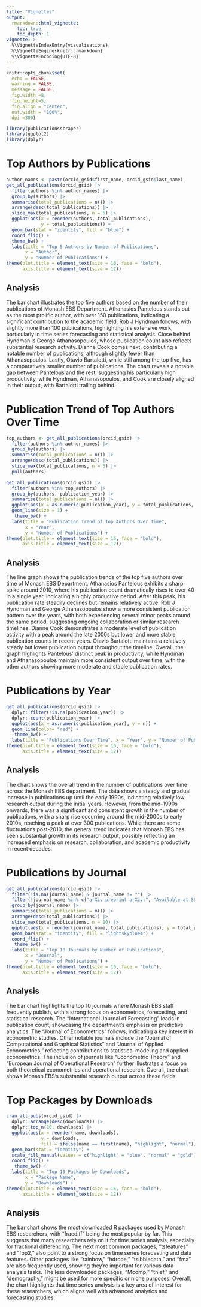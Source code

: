 ```yaml
---
title: "Vignettes"
output: 
  rmarkdown::html_vignette:
    toc: true     
    toc_depth: 1
vignette: >
  %\VignetteIndexEntry{visualisations}
  %\VignetteEngine{knitr::rmarkdown}
  %\VignetteEncoding{UTF-8}
---
```


```r
knitr::opts_chunk$set(
  echo = FALSE, 
  warning = FALSE, 
  message = FALSE, 
  fig.width =8, 
  fig.height=5,
  fig.align = "center",
  out.width = "100%",
  dpi =300)
```

```r
library(publicationsscraper)
library(ggplot2)
library(dplyr)
```


# Top Authors by Publications

```r
author_names <- paste(orcid_gsid$first_name, orcid_gsid$last_name)
get_all_publications(orcid_gsid) |> 
  filter(authors %in% author_names) |>  
  group_by(authors) |>  
  summarise(total_publications = n()) |>  
  arrange(desc(total_publications)) |>  
  slice_max(total_publications, n = 5) |>  
  ggplot(aes(x = reorder(authors, total_publications), 
             y = total_publications)) + 
  geom_bar(stat = "identity", fill = "blue") +
  coord_flip() +
  theme_bw() +
  labs(title = "Top 5 Authors by Number of Publications",
       x = "Author",
       y = "Number of Publications") +
theme(plot.title = element_text(size = 16, face = "bold"),
      axis.title = element_text(size = 12))
```

## **Analysis**

The bar chart illustrates the top five authors based on the number of their publications of Monash EBS Department. Athanasios Pantelous stands out as the most prolific author, with over 150 publications, indicating a significant contribution to the academic field. Rob J Hyndman follows, with slightly more than 100 publications, highlighting his extensive work, particularly in time series forecasting and statistical analysis. Close behind Hyndman is George Athanasopoulos, whose publication count also reflects substantial research activity. Dianne Cook comes next, contributing a notable number of publications, although slightly fewer than Athanasopoulos. Lastly, Otavio Bartalotti, while still among the top five, has a comparatively smaller number of publications. The chart reveals a notable gap between Pantelous and the rest, suggesting his particularly high productivity, while Hyndman, Athanasopoulos, and Cook are closely aligned in their output, with Bartalotti trailing behind.


# Publication Trend of Top Authors Over Time
```r
top_authors <- get_all_publications(orcid_gsid) |> 
  filter(authors %in% author_names) |>  
  group_by(authors) |>  
  summarise(total_publications = n()) |>  
  arrange(desc(total_publications)) |>  
  slice_max(total_publications, n = 5) |> 
  pull(authors)

get_all_publications(orcid_gsid) |> 
  filter(authors %in% top_authors) |>
  group_by(authors, publication_year) |> 
  summarise(total_publications = n()) |> 
  ggplot(aes(x = as.numeric(publication_year), y = total_publications, color = authors)) +
  geom_line(size = 1) +
   theme_bw() +
  labs(title = "Publication Trend of Top Authors Over Time",
       x = "Year",
       y = "Number of Publications") +
theme(plot.title = element_text(size = 16, face = "bold"),
      axis.title = element_text(size = 12))
```

## **Analysis**

The line graph shows the publication trends of the top five authors over time of Monash EBS Department. Athanasios Pantelous exhibits a sharp spike around 2010, where his publication count dramatically rises to over 40 in a single year, indicating a highly productive period. After this peak, his publication rate steadily declines but remains relatively active. Rob J Hyndman and George Athanasopoulos show a more consistent publication pattern over the years, with both experiencing several minor peaks around the same period, suggesting ongoing collaboration or similar research timelines. Dianne Cook demonstrates a moderate level of publication activity with a peak around the late 2000s but lower and more stable publication counts in recent years. Otavio Bartalotti maintains a relatively steady but lower publication output throughout the timeline. Overall, the graph highlights Pantelous' distinct peak in productivity, while Hyndman and Athanasopoulos maintain more consistent output over time, with the other authors showing more moderate and stable publication rates.


# Publications by Year 
```r
get_all_publications(orcid_gsid) |>
  dplyr::filter(!is.na(publication_year)) |>
  dplyr::count(publication_year) |>
  ggplot(aes(x = as.numeric(publication_year), y = n)) +  
  geom_line(color= "red") +
   theme_bw() +
  labs(title = "Publications Over Time", x = "Year", y = "Number of Publications") +
theme(plot.title = element_text(size = 16, face = "bold"),
      axis.title = element_text(size = 12))
```

## **Analysis** 

The chart shows the overall trend in the number of publications over time across the Monash EBS department. The data shows a steady and gradual increase in publications up until the early 1990s, indicating relatively low research output during the initial years. However, from the mid-1990s onwards, there was a significant and consistent growth in the number of publications, with a sharp rise occurring around the mid-2000s to early 2010s, reaching a peak at over 300 publications. While there are some fluctuations post-2010, the general trend indicates that Monash EBS has seen substantial growth in its research output, possibly reflecting an increased emphasis on research, collaboration, and academic productivity in recent decades.


# Publications by Journal
```r
get_all_publications(orcid_gsid) |> 
  filter(!is.na(journal_name) & journal_name != "") |> 
  filter(!journal_name %in% c("arXiv preprint arXiv:", "Available at SSRN", "Monash University", "Monash Econometrics and Business Statistics Working Papers")) |> 
  group_by(journal_name) |> 
  summarise(total_publications = n()) |> 
  arrange(desc(total_publications)) |> 
  slice_max(total_publications, n = 10) |>  
  ggplot(aes(x = reorder(journal_name, total_publications), y = total_publications))  +
  geom_bar(stat = "identity", fill = "lightskyblue4") +
  coord_flip() +
   theme_bw() +
  labs(title = "Top 10 Journals by Number of Publications",
       x = "Journal",
       y = "Number of Publications") +
theme(plot.title = element_text(size = 16, face = "bold"),
      axis.title = element_text(size = 12))
```

## **Analysis**

The bar chart highlights the top 10 journals where Monash EBS staff frequently publish, with a strong focus on econometrics, forecasting, and statistical research. The "International Journal of Forecasting" leads in publication count, showcasing the department's emphasis on predictive analytics. The "Journal of Econometrics" follows, indicating a key interest in econometric studies. Other notable journals include the "Journal of Computational and Graphical Statistics" and "Journal of Applied Econometrics," reflecting contributions to statistical modeling and applied econometrics. The inclusion of journals like "Econometric Theory" and "European Journal of Operational Research" further illustrates a focus on both theoretical econometrics and operational research. Overall, the chart shows Monash EBS's substantial research output across these fields.


# Top Packages by Downloads 
```r
cran_all_pubs(orcid_gsid) |> 
  dplyr::arrange(desc(downloads)) |> 
  dplyr::top_n(10, downloads) |> 
  ggplot(aes(x = reorder(name, downloads), 
             y = downloads, 
             fill = ifelse(name == first(name), "highlight", "normal"))) +  
  geom_bar(stat = "identity") + 
  scale_fill_manual(values = c("highlight" = "blue", "normal" = "gold"), guide = FALSE) +  
  coord_flip() + 
   theme_bw() +
  labs(title = "Top 10 Packages by Downloads", 
       x = "Package Name", 
       y = "Downloads") +
theme(plot.title = element_text(size = 16, face = "bold"),
      axis.title = element_text(size = 12))
```

## **Analysis**

The bar chart shows the most downloaded R packages used by Monash EBS researchers, with "fracdiff" being the most popular by far. This suggests that many researchers rely on it for time series analysis, especially for fractional differencing. The next most common packages, "tsfeatures" and "fpp2," also point to a strong focus on time series forecasting and data features. Other packages like "rainbow," "hdrcde," "tsibbledata," and "fma" are also frequently used, showing they’re important for various data analysis tasks. The less downloaded packages, "Mcomp," "thief," and "demography," might be used for more specific or niche purposes. Overall, the chart highlights that time series analysis is a key area of interest for these researchers, which aligns well with advanced analytics and forecasting studies.











